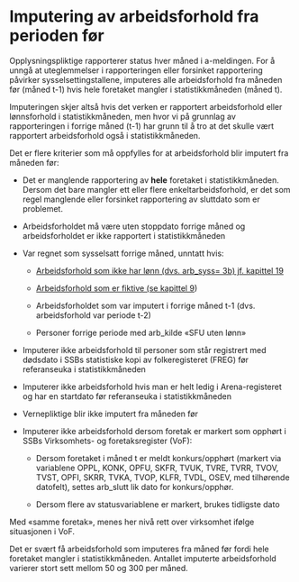 # Imputering av arbeidsforhold fra perioden før

Opplysningspliktige rapporterer status hver måned i a-meldingen. For å
unngå at uteglemmelser i rapporteringen eller forsinket rapportering
påvirker sysselsettingstallene, imputeres alle arbeidsforhold fra
måneden før (måned t-1) hvis hele foretaket mangler i statistikkmåneden
(måned t).

Imputeringen skjer altså hvis det verken er rapportert arbeidsforhold
eller lønnsforhold i statistikkmåneden, men hvor vi på grunnlag av
rapporteringen i forrige måned (t-1) har grunn til å tro at det skulle
vært rapportert arbeidsforhold også i statistikkmåneden.

Det er flere kriterier som må oppfylles for at arbeidsforhold blir
imputert fra måneden før:

-   Det er manglende rapportering av **hele** foretaket i
    statistikkmåneden. Dersom det bare mangler ett eller flere
    enkeltarbeidsforhold, er det som regel manglende eller forsinket
    rapportering av sluttdato som er problemet.

-   Arbeidsforholdet må være uten stoppdato forrige måned og
    arbeidsforholdet er ikke rapportert i statistikkmåneden

-   Var regnet som sysselsatt forrige måned, unntatt hvis:

    -   [Arbeidsforhold som ikke har lønn (dvs. arb_syss= 3b) jf.
        kapittel 19](Klassifisering-arbfogsyss.html)

    -   [Arbeidsforhold som er fiktive (se kapittel 9](Knytning-mellom-lønns-og-arbeidsforhold.html))

    -   Arbeidsforholdet som var imputert i forrige måned t-1 (dvs.
        arbeidsforhold var periode t-2)

    -   Personer forrige periode med arb_kilde «SFU uten lønn»

-   Imputerer ikke arbeidsforhold til personer som står registrert med
    dødsdato i SSBs statistiske kopi av folkeregisteret (FREG) før
    referanseuka i statistikkmåneden

-   Imputerer ikke arbeidsforhold hvis man er helt ledig i
    Arena-registeret og har en startdato før referanseuka i
    statistikkmåneden

-   Vernepliktige blir ikke imputert fra måneden før

-   Imputerer ikke arbeidsforhold dersom foretak er markert som opphørt
    i SSBs Virksomhets- og foretaksregister (VoF):

    -   Dersom foretaket i måned t er meldt konkurs/opphørt (markert via
        variablene OPPL, KONK, OPFU, SKFR, TVUK, TVRE, TVRR, TVOV, TVST,
        OPFI, SKRR, TVKA, TVOP, KLFR, TVDL, OSEV, med tilhørende
        datofelt), settes arb_slutt lik dato for konkurs/opphør.

    -   Dersom flere av statusvariablene er markert, brukes tidligste
        dato

Med «samme foretak», menes her nivå rett over virksomhet ifølge
situasjonen i VoF.

Det er svært få arbeidsforhold som imputeres fra måned før fordi hele
foretaket mangler i statistikkmåneden. Antallet imputerte arbeidsforhold
varierer stort sett mellom 50 og 300 per måned.
